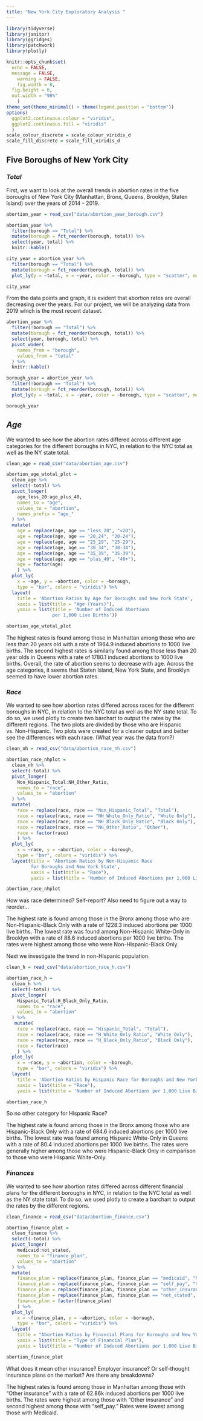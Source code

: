 ```yaml
---
title: "New York City Exploratory Analysis "
---
```


```r
library(tidyverse)
library(janitor)
library(ggridges)
library(patchwork)
library(plotly)

knitr::opts_chunk$set(
  echo = FALSE,
  message = FALSE,
	warning = FALSE,
	fig.width = 8, 
  fig.height = 6,
  out.width = "90%"
	)
theme_set(theme_minimal() + theme(legend.position = "bottom"))
options(
  ggplot2.continuous.colour = "viridis",
  ggplot2.continuous.fill = "viridis"
  )
scale_colour_discrete = scale_colour_viridis_d
scale_fill_discrete = scale_fill_viridis_d
```


## Five Boroughs of New York City

### *Total*

First, we want to look at the overall trends in abortion rates in the five boroughs of New York City (Manhattan, Bronx, Queens, Brooklyn, Staten Island) over the years of 2014 - 2019.

```r
abortion_year = read_csv("data/abortion_year_borough.csv")

abortion_year %>% 
  filter(borough == "Total") %>% 
  mutate(borough = fct_reorder(borough, total)) %>% 
  select(year, total) %>% 
  knitr::kable()

city_year = abortion_year %>% 
  filter(borough == "Total") %>% 
  mutate(borough = fct_reorder(borough, total)) %>% 
  plot_ly(y = ~total, x = ~year, color = ~borough, type = "scatter", mode = "line", colors = "viridis")

city_year
```

From the data points and graph, it is evident that abortion rates are overall decreasing over the years. For our project, we will be analyzing data from 2019 which is the most recent dataset. 

```r
abortion_year %>% 
  filter(!borough == "Total") %>% 
  mutate(borough = fct_reorder(borough, total)) %>% 
  select(year, borough, total) %>% 
  pivot_wider(
    names_from = "borough",
    values_from = "total"
  ) %>% 
  knitr::kable()

borough_year = abortion_year %>% 
  filter(!borough == "Total") %>% 
  mutate(borough = fct_reorder(borough, total)) %>% 
  plot_ly(y = ~total, x = ~year, color = ~borough, type = "scatter", mode = "line", colors = "viridis")

borough_year
```


## *Age* 

We wanted to see how the abortion rates differed across different age categories for the different boroughs in NYC, in relation to the NYC total as well as the NY state total. 

```r
clean_age = read_csv("data/abortion_age.csv")

abortion_age_wtotal_plot = 
  clean_age %>%
  select(-total) %>%
  pivot_longer(
    age_less_20:age_plus_40,
    names_to = "age", 
    values_to = "abortion",
    names_prefix = "age_"
  ) %>%
  mutate(
    age = replace(age, age == "less_20", "<20"),
    age = replace(age, age == "20_24", "20-24"),
    age = replace(age, age == "25_29", "25-29"),
    age = replace(age, age == "30_34", "30-34"),
    age = replace(age, age == "35_39", "35-39"),
    age = replace(age, age == "plus_40", "40+"),
    age = factor(age)
    ) %>% 
  plot_ly(
    x = ~age, y = ~abortion, color = ~borough, 
    type = "bar", colors = "viridis") %>% 
  layout(
    title = 'Abortion Ratios by Age for Boroughs and New York State', 
    xaxis = list(title = "Age (Years)"),
    yaxis = list(title = 'Number of Induced Abortions 
                 per 1,000 Live Births'))

abortion_age_wtotal_plot
```

The highest rates is found among those in Manhattan among those who are less than 20 years old with a rate of 1964.9 induced abortions to 1000 live births. The second highest rates is similarly found among those less than 20 year olds in Queens with a rate of 1780.1 induced abortions to 1000 live births. Overall, the rate of abortion seems to decrease with age. Across the age categories, it seems that Staten Island, New York State, and Brooklyn seemed to have lower abortion rates. 


### *Race* 

We wanted to see how abortion rates differed across races for the different boroughs in NYC, in relation to the NYC total as well as the NY state total. To do so, we used plotly to create two barchart to output the rates by the different regions. The two plots are divided by those who are Hispanic vs. Non-Hispanic. Two plots were created for a cleaner output and better see the differences with each race. (What year was the data from?)

```r
clean_nh = read_csv("data/abortion_race_nh.csv")

abortion_race_nhplot = 
  clean_nh %>%
  select(-total) %>%
  pivot_longer(
    Non_Hispanic_Total:NH_Other_Ratio,
    names_to = "race", 
    values_to = "abortion"
  ) %>%
  mutate(
    race = replace(race, race == "Non_Hispanic_Total", "Total"),
    race = replace(race, race == "NH_White_Only_Ratio", "White Only"),
    race = replace(race, race == "NH_Black_Only_Ratio", "Black Only"),
    race = replace(race, race == "NH_Other_Ratio", "Other"),
    race = factor(race)
    ) %>% 
  plot_ly(
    x = ~race, y = ~abortion, color = ~borough, 
    type = "bar", colors = "viridis") %>% 
  layout(title = 'Abortion Ratios by Non-Hispanic Race 
         for Boroughs and New York State', 
         xaxis = list(title = "Race"),
         yaxis = list(title = 'Number of Induced Abortions per 1,000 Live Births'))

abortion_race_nhplot
```

How was race determined? Self-report? 
Also need to figure out a way to reorder...

The highest rate is found among those in the Bronx among those who are Non-Hispanic-Black Only with a rate of 1228.3 induced abortions per 1000 live births. The lowest rate was found among Non-Hispanic White-Only in Brooklyn with a rate of 88.6 induced abortions per 1000 live births. The rates were highest among those who were Non-Hispanic-Black Only. 


Next we investigate the trend in non-Hispanic population.

```r
clean_h = read_csv("data/abortion_race_h.csv")

abortion_race_h = 
  clean_h %>%
  select(-total) %>%
  pivot_longer(
    Hispanic_Total:H_Black_Only_Ratio,
    names_to = "race", 
    values_to = "abortion"
  ) %>%
   mutate(
    race = replace(race, race == "Hispanic_Total", "Total"),
    race = replace(race, race == "H_White_Only_Ratio", "White Only"),
    race = replace(race, race == "H_Black_Only_Ratio", "Black Only"),
    race = factor(race)
    ) %>% 
  plot_ly(
    x = ~race, y = ~abortion, color = ~borough, 
    type = "bar", colors = "viridis") %>% 
  layout(
    title = 'Abortion Ratios by Hispanic Race for Boroughs and New York State',
    xaxis = list(title = "Race"),
    yaxis = list(title = 'Number of Induced Abortions per 1,000 Live Births'))

abortion_race_h
```

So no other category for Hispanic Race?

The highest rate is found among those in the Bronx among those who are Hispanic-Black Only with a rate of 684.6 induced abortions per 1000 live births. The lowest rate was found among Hispanic White-Only in Queens with a rate of 80.4 induced abortions per 1000 live births. The rates were generally higher among those who were Hispanic-Black Only in comparison to those who were Hispanic White-Only. 

### *Finances* 

We wanted to see how abortion rates differed across different financial plans for the different boroughs in NYC, in relation to the NYC total as well as the NY state total. To do so, we used plotly to create a barchart to output the rates by the different regions. 

```r
clean_finance = read_csv("data/abortion_finance.csv")

abortion_finance_plot = 
  clean_finance %>%
  select(-total) %>% 
  pivot_longer(
    medicaid:not_stated,
    names_to = "finance_plan", 
    values_to = "abortion"
  ) %>% 
  mutate(
    finance_plan = replace(finance_plan, finance_plan == "medicaid", "Medicaid"),
    finance_plan = replace(finance_plan, finance_plan == "self_pay", "Self Pay"),
    finance_plan = replace(finance_plan, finance_plan == "other_insurance", "Other Insurance"),
    finance_plan = replace(finance_plan, finance_plan == "not_stated", "Not Stated"),
    finance_plan = factor(finance_plan)
    ) %>% 
  plot_ly(
    x = ~finance_plan, y = ~abortion, color = ~borough, 
    type = "bar", colors = "viridis") %>% 
  layout(
    title = "Abortion Ratios by Financial Plans for Boroughs and New York State", 
    xaxis = list(title = "Type of Financial Plan"),
    yaxis = list(title = "Number of Induced Abortions per 1,000 Live Births"))

abortion_finance_plot
```

What does it mean other insurance? Employer insurance? Or self-thought insurance plans on the market? Are there any breakdowns?

The highest rates is found among those in Manhattan among those with "Other insurance" with a rate of 62.86k induced abortions per 1000 live births. The rates were highest among those with "Other insurance" and second highest among those with "self_pay." Rates were lowest among those with Medicaid. 


